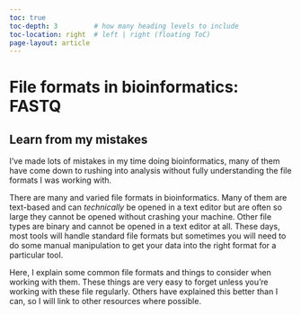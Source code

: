 ```yaml
---
toc: true
toc-depth: 3         # how many heading levels to include
toc-location: right  # left | right (floating ToC)
page-layout: article  
---
```


# File formats in bioinformatics: FASTQ

::: {.callout-note}
# Learn from my mistakes

I've made lots of mistakes in my time doing bioinformatics, many of them have come down to rushing into analysis without fully understanding the file formats I was working with. 
:::

There are many and varied file formats in bioinformatics. Many of them are text-based and can _technically_ be opened in a text editor but are often so large they cannot be opened without crashing your machine. Other file types are binary and cannot be opened in a text editor at all. These days, most tools will handle standard file formats but sometimes you will need to do some manual manipulation to get your data into the right format for a particular tool.

Here, I explain some common file formats and things to consider when working with them. These things are very easy to forget unless you're working with these file regularly. Others have explained this better than I can, so I will link to other resources where possible.